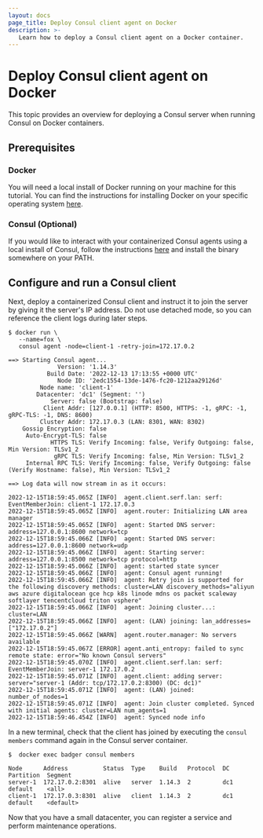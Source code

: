```yaml
---
layout: docs
page_title: Deploy Consul client agent on Docker
description: >-
   Learn how to deploy a Consul client agent on a Docker container.
---
```


# Deploy Consul client agent on Docker

This topic provides an overview for deploying a Consul server when running Consul on Docker containers.

## Prerequisites

### Docker

You will need a local install of Docker running on your machine for this tutorial. You can find the instructions for installing Docker on your specific operating system [here](https://docs.docker.com/install/).

### Consul (Optional)

If you would like to interact with your containerized Consul agents using a local install of Consul, follow the instructions [here](/consul/docs/fundamentals/install) and install the binary somewhere on your PATH.

## Configure and run a Consul client

Next, deploy a containerized Consul client and instruct it to join the server by giving it the server's IP address. Do not use detached mode, so you can reference the client logs during later steps.

```shell-session
$ docker run \
   --name=fox \
   consul agent -node=client-1 -retry-join=172.17.0.2
```

```plaintext hideClipboard
==> Starting Consul agent...
              Version: '1.14.3'
           Build Date: '2022-12-13 17:13:55 +0000 UTC'
              Node ID: '2edc1554-13de-1476-fc20-1212aa29126d'
         Node name: 'client-1'
        Datacenter: 'dc1' (Segment: '')
            Server: false (Bootstrap: false)
          Client Addr: [127.0.0.1] (HTTP: 8500, HTTPS: -1, gRPC: -1, gRPC-TLS: -1, DNS: 8600)
         Cluster Addr: 172.17.0.3 (LAN: 8301, WAN: 8302)
    Gossip Encryption: false
     Auto-Encrypt-TLS: false
            HTTPS TLS: Verify Incoming: false, Verify Outgoing: false, Min Version: TLSv1_2
             gRPC TLS: Verify Incoming: false, Min Version: TLSv1_2
     Internal RPC TLS: Verify Incoming: false, Verify Outgoing: false (Verify Hostname: false), Min Version: TLSv1_2

==> Log data will now stream in as it occurs:

2022-12-15T18:59:45.065Z [INFO]  agent.client.serf.lan: serf: EventMemberJoin: client-1 172.17.0.3
2022-12-15T18:59:45.065Z [INFO]  agent.router: Initializing LAN area manager
2022-12-15T18:59:45.065Z [INFO]  agent: Started DNS server: address=127.0.0.1:8600 network=tcp
2022-12-15T18:59:45.066Z [INFO]  agent: Started DNS server: address=127.0.0.1:8600 network=udp
2022-12-15T18:59:45.066Z [INFO]  agent: Starting server: address=127.0.0.1:8500 network=tcp protocol=http
2022-12-15T18:59:45.066Z [INFO]  agent: started state syncer
2022-12-15T18:59:45.066Z [INFO]  agent: Consul agent running!
2022-12-15T18:59:45.066Z [INFO]  agent: Retry join is supported for the following discovery methods: cluster=LAN discovery_methods="aliyun aws azure digitalocean gce hcp k8s linode mdns os packet scaleway softlayer tencentcloud triton vsphere"
2022-12-15T18:59:45.066Z [INFO]  agent: Joining cluster...: cluster=LAN
2022-12-15T18:59:45.066Z [INFO]  agent: (LAN) joining: lan_addresses=["172.17.0.2"]
2022-12-15T18:59:45.066Z [WARN]  agent.router.manager: No servers available
2022-12-15T18:59:45.067Z [ERROR] agent.anti_entropy: failed to sync remote state: error="No known Consul servers"
2022-12-15T18:59:45.070Z [INFO]  agent.client.serf.lan: serf: EventMemberJoin: server-1 172.17.0.2
2022-12-15T18:59:45.071Z [INFO]  agent.client: adding server: server="server-1 (Addr: tcp/172.17.0.2:8300) (DC: dc1)"
2022-12-15T18:59:45.071Z [INFO]  agent: (LAN) joined: number_of_nodes=1
2022-12-15T18:59:45.071Z [INFO]  agent: Join cluster completed. Synced with initial agents: cluster=LAN num_agents=1
2022-12-15T18:59:46.454Z [INFO]  agent: Synced node info
```

In a new terminal, check that the client has joined by executing the `consul members` command again in the Consul server container.

```shell-session
$  docker exec badger consul members
```

```plaintext hideClipboard
Node      Address          Status  Type    Build   Protocol  DC   Partition  Segment
server-1  172.17.0.2:8301  alive   server  1.14.3  2         dc1  default    <all>
client-1  172.17.0.3:8301  alive   client  1.14.3  2         dc1  default    <default>
```

Now that you have a small datacenter, you can register a service and
perform maintenance operations.